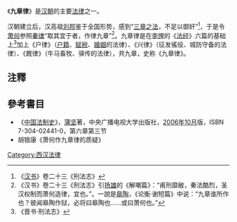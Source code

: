 《'''九章律'''》是[[汉朝|汉朝]]的主要[[法律|法律]]之一。

汉朝建立后，汉高祖[[刘邦|刘邦]]鉴于全国形势，感到“[[约法三章|三章之法]]，不足以御奸”<ref>《[[汉书|汉书]]》卷二十三《刑法志》</ref>，于是令[[萧何|萧何]]参照[[秦律|秦律]]“取其宜于者，作律九章”<ref>《汉书》卷二十三《刑法志》引[[扬雄|扬雄]]的《解嘲篇》：“甫刑靡敝，秦法酷烈，圣汉权制而萧何造律，宜也。”。一說是[[皋陶|皋陶]]，《论衡·谢短篇》中说：“九章谁所作也？彼闻皋陶作狱，必将曰皋陶也……或曰萧何也。”</ref>。九章律是在[[李悝|李悝]]的《[[法经|法经]]》六篇的基础上<ref>《晋书·刑法志》</ref>加上《户律》（[[户籍|户籍]]、[[赋税|赋税]]、[[婚姻|婚姻]]的法律）、《兴律》（征发徭役、城防守备的法律）、《厩律》（牛马畜牧、驿传的法律），共九章，史称《九章律》。

== 注釋 ==
{{reflist|2}}

== 參考書目 ==
*《[[中国法制史|中国法制史]]》，[[蒲坚|蒲坚]]著，中央广播电视大学出版社，[[2006年10月|2006年10月]]版，ISBN 7-304-02441-0，第六章第三节
* 胡银康《萧何作九章律的质疑》

[[Category:西汉法律|Category:西汉法律]]